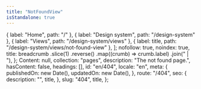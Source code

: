 ```yaml
---
title: "NotFoundView"
isStandalone: true
---
```


  { label: "Home", path: "/" },
  { label: "Design system", path: "/design-system" },
  { label: "Views", path: "/design-system/views" },
  { label: title, path: "/design-system/views/not-found-view" },
];
  nofollow: true,
  noindex: true,
  title: breadcrumb
    .slice(1)
    .reverse()
    .map((crumb) => crumb.label)
    .join(" | "),
};
  Content: null,
  collection: "pages",
  description: "The not found page.",
  hasContent: false,
  headings: [],
  id: "en/404",
  locale: "en",
  meta: {
    publishedOn: new Date(),
    updatedOn: new Date(),
  },
  route: "/404",
  seo: {
    description: "",
    title,
  },
  slug: "404",
  title,
};

<NotFoundView breadcrumb={breadcrumb} entry={fakePage} seo={seo} />
